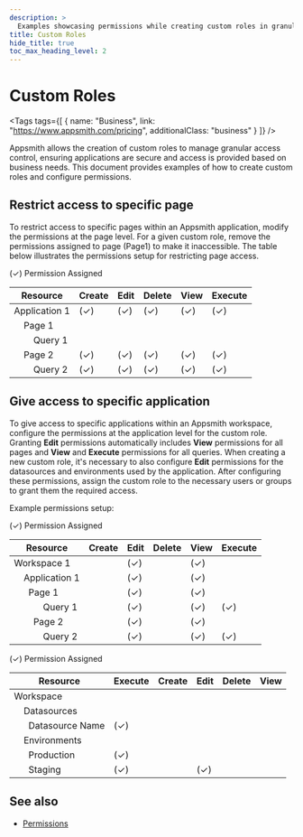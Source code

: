 ```yaml
---
description: >
  Examples showcasing permissions while creating custom roles in granular access control.
title: Custom Roles
hide_title: true
toc_max_heading_level: 2
---
```



<!-- vale off -->

<div className="tag-wrapper">
 <h1>Custom Roles</h1>

<Tags
tags={[
  { name: "Business", link: "https://www.appsmith.com/pricing", additionalClass: "business" }
]}
/>

</div>

<!-- vale on -->

Appsmith allows the creation of custom roles to manage granular access control, ensuring applications are secure and access is provided based on business needs. This document provides examples of how to create custom roles and configure permissions.

## Restrict access to specific page

To restrict access to specific pages within an Appsmith application, modify the permissions at the page level. For a given custom role, remove the permissions assigned to page (Page1) to make it inaccessible. The table below illustrates the permissions setup for restricting page access.

<Tabs queryString="gac-resource">
  <TabItem label="Application Resources" value="application-resources">
    <p className="permission-footnote">(✓) Permission Assigned</p>
    <table className="permissions-table">
      <thead>
        <tr>
          <th>Resource</th>
          <th>Create</th>
          <th>Edit</th>
          <th>Delete</th>
          <th>View</th>
          <th>Execute</th>
        </tr>
      </thead>
      <tbody>
        <tr>
          <td>Application 1</td>
          <td>(✓)</td>
          <td>(✓)</td>
          <td>(✓)</td>
          <td>(✓)</td>
          <td>(✓)</td>
        </tr>
        <tr>
          <td>&nbsp;&nbsp;&nbsp;&nbsp;Page 1</td>
          <td></td>
          <td></td>
          <td></td>
          <td></td>
          <td></td>
        </tr>
        <tr>
          <td>&nbsp;&nbsp;&nbsp;&nbsp;&nbsp;&nbsp;&nbsp;&nbsp;Query 1</td>
          <td></td>
          <td></td>
          <td></td>
          <td></td>
          <td></td>
        </tr>
        <tr>
          <td>&nbsp;&nbsp;&nbsp;&nbsp;Page 2</td>
          <td>(✓)</td>
          <td>(✓)</td>
          <td>(✓)</td>
          <td>(✓)</td>
          <td>(✓)</td>
        </tr>
        <tr>
          <td>&nbsp;&nbsp;&nbsp;&nbsp;&nbsp;&nbsp;&nbsp;&nbsp;Query 2</td>
          <td>(✓)</td>
          <td>(✓)</td>
          <td>(✓)</td>
          <td>(✓)</td>
          <td>(✓)</td>
        </tr>
      </tbody>
    </table>
  </TabItem>
</Tabs>

## Give access to specific application

To give access to specific applications within an Appsmith workspace, configure the permissions at the application level for the custom role. Granting **Edit** permissions automatically includes **View** permissions for all pages and **View** and **Execute** permissions for all queries. When creating a new custom role, it's necessary to also configure **Edit** permissions for the datasources and environments used by the application. After configuring these permissions, assign the custom role to the necessary users or groups to grant them the required access.

Example permissions setup:

<Tabs queryString="gac-resource">
  <TabItem label="Application Resources" value="application-resources">
    <p className="permission-footnote">(✓) Permission Assigned</p>
    <table className="permissions-table">
      <thead>
        <tr>
          <th>Resource</th>
          <th>Create</th>
          <th>Edit</th>
          <th>Delete</th>
          <th>View</th>
          <th>Execute</th>
        </tr>
      </thead>
      <tbody>
        <tr>
          <td>Workspace 1</td>
          <td></td>
          <td>(✓)</td>
          <td></td>
          <td>(✓)</td>
          <td></td>
        </tr>
        <tr>
          <td>&nbsp;&nbsp;&nbsp;&nbsp;Application 1</td>
          <td></td>
          <td>(✓)</td>
          <td></td>
          <td>(✓)</td>
          <td></td>
        </tr>
        <tr>
          <td>&nbsp;&nbsp;&nbsp;&nbsp;&nbsp;&nbsp;Page 1</td>
          <td></td>
          <td>(✓)</td>
          <td></td>
          <td>(✓)</td>
          <td></td>
        </tr>
        <tr>
          <td>&nbsp;&nbsp;&nbsp;&nbsp;&nbsp;&nbsp;&nbsp;&nbsp;&nbsp;&nbsp;&nbsp;&nbsp;Query 1</td>
          <td></td>
          <td>(✓)</td>
          <td></td>
          <td>(✓)</td>
          <td>(✓)</td>
        </tr>
        <tr>
          <td>&nbsp;&nbsp;&nbsp;&nbsp;&nbsp;&nbsp;&nbsp;&nbsp;Page 2</td>
          <td></td>
          <td>(✓)</td>
          <td></td>
          <td>(✓)</td>
          <td></td>
        </tr>
        <tr>
          <td>&nbsp;&nbsp;&nbsp;&nbsp;&nbsp;&nbsp;&nbsp;&nbsp;&nbsp;&nbsp;&nbsp;&nbsp;Query 2</td>
          <td></td>
          <td>(✓)</td>
          <td></td>
          <td>(✓)</td>
          <td>(✓)</td>
        </tr>
      </tbody>
    </table>
  </TabItem>
  <TabItem label="Datasources & Environments" value="datasources-and-environments">
    <p className="permission-footnote">(✓) Permission Assigned</p>
    <table className="permissions-table">
      <thead>
        <tr>
          <th>Resource</th>
          <th>Execute</th>
          <th>Create</th>
          <th>Edit</th>
          <th>Delete</th>
          <th>View</th>
        </tr>
      </thead>
      <tbody>
        <tr>
          <td>Workspace</td>
          <td></td>
          <td></td>
          <td></td>
          <td></td>
          <td></td>
        </tr>
        <tr>
          <td>&nbsp;&nbsp;&nbsp;&nbsp;Datasources</td>
          <td></td>
          <td></td>
          <td></td>
          <td></td>
          <td></td>
        </tr>
        <tr>
          <td>&nbsp;&nbsp;&nbsp;&nbsp;&nbsp;&nbsp;Datasource Name</td>
          <td>(✓)</td>
          <td></td>
          <td></td>
          <td></td>
          <td></td>
        </tr>
        <tr>
          <td>&nbsp;&nbsp;&nbsp;&nbsp;Environments</td>
          <td></td>
          <td></td>
          <td></td>
          <td></td>
          <td></td>
        </tr>
        <tr>
          <td>&nbsp;&nbsp;&nbsp;&nbsp;&nbsp;&nbsp;Production</td>
          <td>(✓)</td>
          <td></td>
          <td></td>
          <td></td>
          <td></td>
        </tr>
        <tr>
          <td>&nbsp;&nbsp;&nbsp;&nbsp;&nbsp;&nbsp;Staging</td>
          <td>(✓)</td>
          <td></td>
          <td>(✓)</td>
          <td></td>
          <td></td>
        </tr>
      </tbody>
    </table>
  </TabItem>
</Tabs>

## See also

* [Permissions](/advanced-concepts/granular-access-control/reference/permissions)
